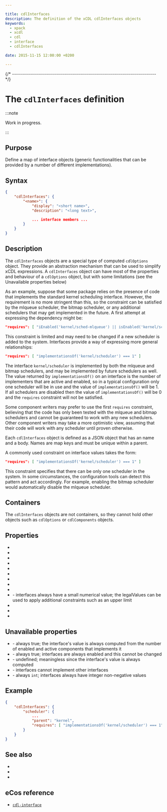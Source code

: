```yaml
---

title: cdlInterfaces
description: The definition of the xCDL cdlInterfaces objects
keywords:
  - xpack
  - xcdl
  - cdl
  - interface
  - cdlInterfaces

date: 2015-11-15 12:00:00 +0200

---
```




{/* ------------------------------------------------------------------------ */}

# The `cdlInterfaces` definition

:::note

Work in progress.

:::

## Purpose

Define a map of interface objects (generic functionalities that can be provided by a number of different implementations).

## Syntax

```json
{
    "cdlInterfaces": {
        "<name>": {
            "display": "<short name>",
            "description": "<long text>",

            ... interface members ...
        }
    }
}
```

## Description

The `cdlInterfaces` objects are a special type of computed `cdlOptions` object. They provide an abstraction mechanism that can be used to simplify xCDL expressions. A `cdlInterfaces` object can have most of the properties and behaviour of a `cdlOptions` object, but with some limitations (see the Unavailable properties below)

As an example, suppose that some package relies on the presence of code that implements the standard kernel scheduling interface. However, the requirement is no more stringent than this, so the constraint can be satisfied by the mlqueue scheduler, the bitmap scheduler, or any additional schedulers that may get implemented in the future. A first attempt at expressing the dependency might be:

```json
"requires": [ "iEnabled('kernel/sched-mlqueue') || isEnabled('kernel/sched-bitmap')" ]
```

This constraint is limited and may need to be changed if a new scheduler is added to the system. Interfaces provide a way of expressing more general relationships:

```json
"requires": [ "implementationsOf('kernel/scheduler') === 1" ]
```

The interface `kernel/scheduler` is implemented by both the mlqueue and bitmap schedulers, and may be implemented by future schedulers as well. The value returned by `implementationsOf()` on an interface is the number of implementers that are active and enabled, so in a typical configuration only one scheduler will be in use and the value of `implementationsOf()` will be 1. If all schedulers are disabled then the value of `implementationsOf()` will be 0 and the `requires` constraint will not be satisfied.

Some component writers may prefer to use the first `requires` constraint, believing that the code has only been tested with the mlqueue and bitmap schedulers and cannot be guaranteed to work with any new schedulers. Other component writers may take a more optimistic view, assuming that their code will work with any scheduler until proven otherwise.

Each `cdlInterfaces` object is defined as a JSON object that has an name and a body. Names are map keys and must be unique within a parent.

A commonly used constraint on interface values takes the form:

```json
"requires": [ "implementationsOf('kernel/scheduler') === 1" ]
```

This constraint specifies that there can be only one scheduler in the system. In some circumstances, the configuration tools can detect this pattern and act accordingly. For example, enabling the bitmap scheduler would automatically disable the mlqueue scheduler.

## Containers

The `cdlInterfaces` objects are not containers, so they cannot hold other objects such as `cdlOptions` or `cdlComponents` objects.

## Properties

- <PropertyActiveIf objectType="interface"/>
- <PropertyCompilerIncludeFolders objectType="interface"/>
- <PropertyCompilerSourceFiles objectType="interface"/>
- <PropertyDefaultEnabled objectType="interface"/>
- <PropertyDescription objectType="component"/>
- <PropertyDisplay objectType="component"/>
- <PropertyDocsUrl objectType="component"/>
- <PropertyGeneratedDefinition objectType="interface"/>
- <PropertyGeneratedFile objectType="interface"/>
- <MetadataPropertyLink name="legalValues" /> - interfaces always have a small numerical value; the legalValues can be used to apply additional constraints such as an upper limit
- <PropertyParent objectType="interface"/>
- <PropertyRequires objectType="interface"/>
- <PropertyValueFormat objectType="interface"/>

## Unavailable properties

- <MetadataPropertyLink name="computed" /> - always true; the interface's value is always computed from the number of enabled and active components that implements it
- <MetadataPropertyLink name="configurable" /> - always true; interfaces are always enabled and this cannot be changed
- <MetadataPropertyLink name="defaultValue" /> - undefined; meaningless since the interface's value is always computed
- <MetadataPropertyLink name="implements" /> - interfaces cannot implement other interfaces
- <MetadataPropertyLink name="valueType" /> - always `int`; interfaces always have integer non-negative values

## Example

```json
{
    "cdlInterfaces": {
        "scheduler": {
            ...
            "parent": "kernel",
            "requires": [ "implementationsOf('kernel/scheduler') === 1" ]
        }
    }
}
```

## See also

- <MetadataObjectLink name="cdlComponents" />
- <MetadataObjectLink name="cdlOptions" />
- <MetadataObjectLink name="cdlPackage" />

## eCos reference

- [`cdl-interface`](https://ecos.sourceware.org/docs-latest/cdl-guide/ref.cdl-interface.html)
